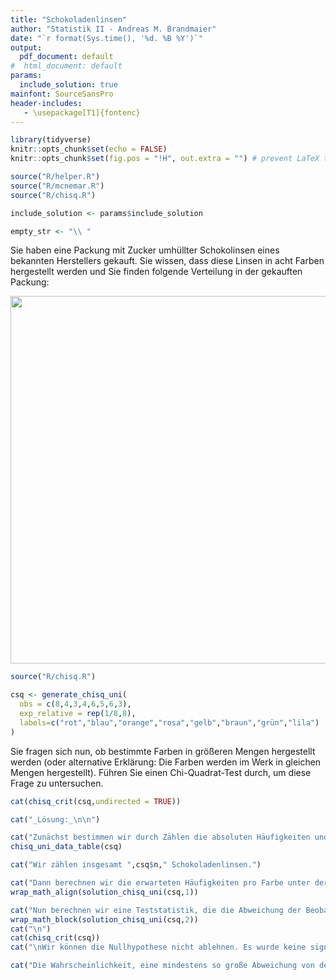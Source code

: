 ```yaml
---
title: "Schokoladenlinsen"
author: "Statistik II - Andreas M. Brandmaier"
date: "`r format(Sys.time(), '%d. %B %Y')`"
output:
  pdf_document: default
#  html_document: default
params:
  include_solution: true
mainfont: SourceSansPro
header-includes:
   - \usepackage[T1]{fontenc}
---
```


```r
library(tidyverse)
knitr::opts_chunk$set(echo = FALSE)
knitr::opts_chunk$set(fig.pos = "!H", out.extra = "") # prevent LaTeX tables from floating around

source("R/helper.R")
source("R/mcnemar.R")
source("R/chisq.R")

include_solution <- params$include_solution

empty_str <- "\\ "

```

Sie haben eine Packung mit Zucker umhüllter Schokolinsen eines bekannten Herstellers gekauft. Sie wissen, dass diese Linsen in acht Farben hergestellt werden und Sie finden folgende Verteilung in der gekauften Packung:

![](img/20240320_120033.jpg){width="588"}

```r
source("R/chisq.R")

csq <- generate_chisq_uni(
  obs = c(8,4,3,4,6,5,6,3),
  exp_relative = rep(1/8,8),
  labels=c("rot","blau","orange","rosa","gelb","braun","grün","lila")
)


```

Sie fragen sich nun, ob bestimmte Farben in größeren Mengen hergestellt werden (oder alternative Erklärung: Die Farben werden im Werk in gleichen Mengen hergestellt). Führen Sie einen Chi-Quadrat-Test durch, um diese Frage zu untersuchen.

```r
cat(chisq_crit(csq,undirected = TRUE))
```

```r
cat("_Lösung:_\n\n")

cat("Zunächst bestimmen wir durch Zählen die absoluten Häufigkeiten und halten diese in einer Tabelle fest:")
chisq_uni_data_table(csq) 

cat("Wir zählen insgesamt ",csq$n," Schokoladenlinsen.")

cat("Dann berechnen wir die erwarteten Häufigkeiten pro Farbe unter der Annahme einer Gleichverteilung:")
wrap_math_align(solution_chisq_uni(csq,1))

cat("Nun berechnen wir eine Teststatistik, die die Abweichung der Beobachtungen von den erwarteten Häufigkeiten erfasst:")
wrap_math_block(solution_chisq_uni(csq,2))
cat("\n")
cat(chisq_crit(csq))
cat("\nWir können die Nullhypothese nicht ablehnen. Es wurde keine signifikante Abweichung von der Gleichverteilung festgestellt.")

cat("Die Wahrscheinlichkeit, eine mindestens so große Abweichung von der Gleichverteilung zu beobachten unter der Annahme, dass die Nullhypothese wahr ist (also eine Gleichverteilung der Farben gegeben ist), liegt bei ", pchisq(csq$chisq,df=csq$df))
```
